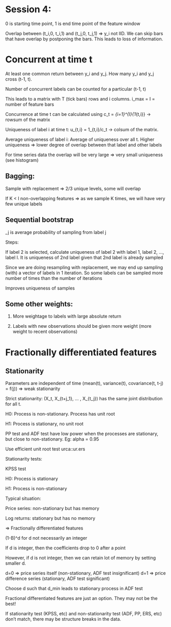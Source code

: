 # Session 4:

0 is starting time point, 1 is end time point of the feature window

Overlap between (t_i,0, t_i,1) and (t_j,0, t_j,1) => y_i not IID. We can skip bars that have overlap by postponing the bars. This leads to loss of information.

# Concurrent at time t

At least one common return between y_i and y_j. How many y_i and y_j cross (t-1, t).

Number of concurrent labels can be counted for a particular (t-1, t)

This leads to a matrix with T (tick bars) rows and i columns. i_max = I = number of feature bars

Concurrence at time t can be calculated using c_t = \sum_{i=1}^{I}{1_{t,i}} -> rowsum of the matrix

Uniqueness of label i at time t: u_{t,i} = 1_{t,i}/c_t -> colsum of the matrix.

Average uniqueness of label i: Average of uniqueness over all t. Higher uniqueness => lower degree of overlap between that label and other labels

For time series data the overlap will be very large => very small uniqueness (see histogram)

## Bagging:

Sample with replacement => 2/3 unique levels, some will overlap

If K < I non-overlapping features => as we sample K times, we will have very few unique labels

## Sequential bootstrap
\delta_j is average probability of sampling from label j

Steps:

If label 2 is selected, calculate uniqueness of label 2 with label 1, label 2, ..., label I. It is uniqueness of 2nd label given that 2nd label is already sampled

Since we are doing resampling with replacement, we may end up sampling (with) a vector of labels in 1 iteration. So some labels can be sampled more number of times than the number of iterations

Improves uniqueness of samples

## Some other weights:

1) More weightage to labels with large absolute return

2) Labels with new observations should be given more weight (more weight to recent observations)


# Fractionally differentiated features

## Stationarity

Parameters are independent of time (mean(t), variance(t), covariance(t, t-j) = f(j)) => weak stationarity

Strict stationarity: (X_t, X_{t+j_1}, ... , X_{t_j}) has the same joint distribution for all t.

H0: Process is non-stationary. Process has unit root

H1: Process is stationary, no unit root

PP test and ADF test have low power when the processes are stationary, but close to non-stationary. Eg: alpha = 0.95

Use efficient unit root test
urca::ur.ers

Stationarity tests:

KPSS test

H0: Process is stationary

H1: Process is non-stationary


Typical situation:

Price series: non-stationary but has memory

Log returns: stationary but has no memory

=> Fractionally differentiated features

(1-B)^d for d not necessarily an integer

If d is integer, then the coefficients drop to 0 after a point

However, if d is not integer, then we can retain lot of memory by setting smaller d.

d=0 => price series itself (non-stationary, ADF test insignificant)
d=1 => price difference series (stationary, ADF test significant)

Choose d such that d_min leads to stationary process in ADF test

Fractional differentiated features are just an option. They may not be the best!

If stationarity test (KPSS, etc) and non-stationarity test (ADF, PP, ERS, etc) don't match, there may be structure breaks in the data.